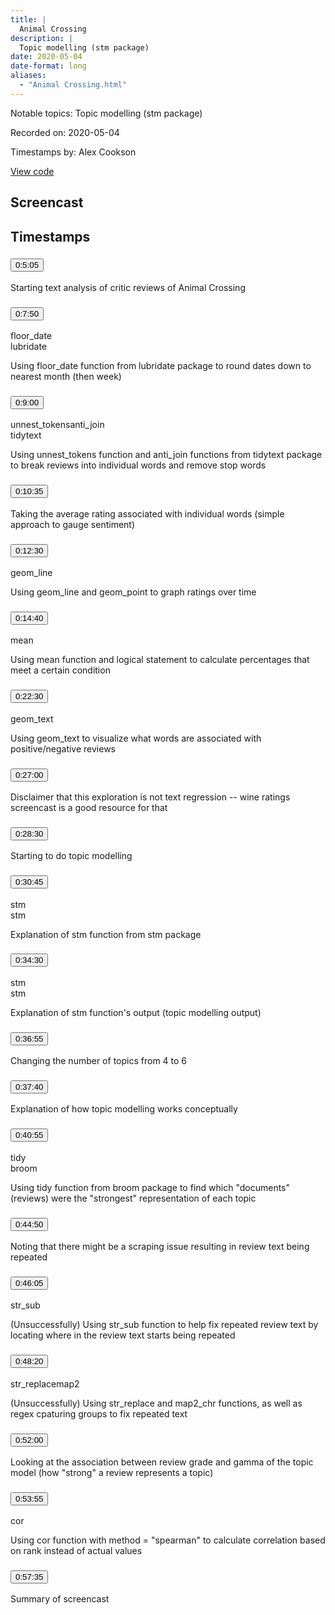 ```yaml
---
title: |
  Animal Crossing
description: |
  Topic modelling (stm package)
date: 2020-05-04
date-format: long
aliases:
  - "Animal Crossing.html"
---
```


Notable topics: Topic modelling (stm package)

Recorded on: 2020-05-04

Timestamps by: Alex Cookson

[View code](https://github.com/dgrtwo/data-screencasts/blob/master/animal-crossing.Rmd)

## Screencast

<div id="yt-player" data-video-id="Xt7ACiedRRI"></div>

## Timestamps

```{=html}
<div id="topics">
  <div class="topic">
    <h3 id="ts-305">
      <button class="btn btn-link btn-timestamp" onClick="playerSkipToTimestamp(305, this)">0:5:05</button>
    </h3>
    <div class="topic_badges"><div></div><div></div></div>
    <div class="topic_description">
      <p>Starting text analysis of critic reviews of Animal Crossing</p>

    </div>
  </div>
  <div class="topic">
    <h3 id="ts-470">
      <button class="btn btn-link btn-timestamp" onClick="playerSkipToTimestamp(470, this)">0:7:50</button>
    </h3>
    <div class="topic_badges"><div><span class="badge-functions badge bg-info">floor_date</span></div><div><span class="badge-packages badge bg-primary">lubridate</span></div></div>
    <div class="topic_description">
      <p>Using floor_date function from lubridate package to round dates down to nearest month (then week)</p>

    </div>
  </div>
  <div class="topic">
    <h3 id="ts-540">
      <button class="btn btn-link btn-timestamp" onClick="playerSkipToTimestamp(540, this)">0:9:00</button>
    </h3>
    <div class="topic_badges"><div><span class="badge-functions badge bg-info">unnest_tokens</span><span class="badge-functions badge bg-info">anti_join</span></div><div><span class="badge-packages badge bg-primary">tidytext</span></div></div>
    <div class="topic_description">
      <p>Using unnest_tokens function and anti_join functions from tidytext package to break reviews into individual words and remove stop words</p>

    </div>
  </div>
  <div class="topic">
    <h3 id="ts-635">
      <button class="btn btn-link btn-timestamp" onClick="playerSkipToTimestamp(635, this)">0:10:35</button>
    </h3>
    <div class="topic_badges"><div></div><div></div></div>
    <div class="topic_description">
      <p>Taking the average rating associated with individual words (simple approach to gauge sentiment)</p>

    </div>
  </div>
  <div class="topic">
    <h3 id="ts-750">
      <button class="btn btn-link btn-timestamp" onClick="playerSkipToTimestamp(750, this)">0:12:30</button>
    </h3>
    <div class="topic_badges"><div><span class="badge-functions badge bg-info">geom_line</span></div><div></div></div>
    <div class="topic_description">
      <p>Using geom_line and geom_point to graph ratings over time</p>

    </div>
  </div>
  <div class="topic">
    <h3 id="ts-880">
      <button class="btn btn-link btn-timestamp" onClick="playerSkipToTimestamp(880, this)">0:14:40</button>
    </h3>
    <div class="topic_badges"><div><span class="badge-functions badge bg-info">mean</span></div><div></div></div>
    <div class="topic_description">
      <p>Using mean function and logical statement to calculate percentages that meet a certain condition</p>

    </div>
  </div>
  <div class="topic">
    <h3 id="ts-1350">
      <button class="btn btn-link btn-timestamp" onClick="playerSkipToTimestamp(1350, this)">0:22:30</button>
    </h3>
    <div class="topic_badges"><div><span class="badge-functions badge bg-info">geom_text</span></div><div></div></div>
    <div class="topic_description">
      <p>Using geom_text to visualize what words are associated with positive/negative reviews</p>

    </div>
  </div>
  <div class="topic">
    <h3 id="ts-1620">
      <button class="btn btn-link btn-timestamp" onClick="playerSkipToTimestamp(1620, this)">0:27:00</button>
    </h3>
    <div class="topic_badges"><div></div><div></div></div>
    <div class="topic_description">
      <p>Disclaimer that this exploration is not text regression -- wine ratings screencast is a good resource for that</p>

    </div>
  </div>
  <div class="topic">
    <h3 id="ts-1710">
      <button class="btn btn-link btn-timestamp" onClick="playerSkipToTimestamp(1710, this)">0:28:30</button>
    </h3>
    <div class="topic_badges"><div></div><div></div></div>
    <div class="topic_description">
      <p>Starting to do topic modelling</p>

    </div>
  </div>
  <div class="topic">
    <h3 id="ts-1845">
      <button class="btn btn-link btn-timestamp" onClick="playerSkipToTimestamp(1845, this)">0:30:45</button>
    </h3>
    <div class="topic_badges"><div><span class="badge-functions badge bg-info">stm</span></div><div><span class="badge-packages badge bg-primary">stm</span></div></div>
    <div class="topic_description">
      <p>Explanation of stm function from stm package</p>

    </div>
  </div>
  <div class="topic">
    <h3 id="ts-2070">
      <button class="btn btn-link btn-timestamp" onClick="playerSkipToTimestamp(2070, this)">0:34:30</button>
    </h3>
    <div class="topic_badges"><div><span class="badge-functions badge bg-info">stm</span></div><div><span class="badge-packages badge bg-primary">stm</span></div></div>
    <div class="topic_description">
      <p>Explanation of stm function's output (topic modelling output)</p>

    </div>
  </div>
  <div class="topic">
    <h3 id="ts-2215">
      <button class="btn btn-link btn-timestamp" onClick="playerSkipToTimestamp(2215, this)">0:36:55</button>
    </h3>
    <div class="topic_badges"><div></div><div></div></div>
    <div class="topic_description">
      <p>Changing the number of topics from 4 to 6</p>

    </div>
  </div>
  <div class="topic">
    <h3 id="ts-2260">
      <button class="btn btn-link btn-timestamp" onClick="playerSkipToTimestamp(2260, this)">0:37:40</button>
    </h3>
    <div class="topic_badges"><div></div><div></div></div>
    <div class="topic_description">
      <p>Explanation of how topic modelling works conceptually</p>

    </div>
  </div>
  <div class="topic">
    <h3 id="ts-2455">
      <button class="btn btn-link btn-timestamp" onClick="playerSkipToTimestamp(2455, this)">0:40:55</button>
    </h3>
    <div class="topic_badges"><div><span class="badge-functions badge bg-info">tidy</span></div><div><span class="badge-packages badge bg-primary">broom</span></div></div>
    <div class="topic_description">
      <p>Using tidy function from broom package to find which &quot;documents&quot; (reviews) were the &quot;strongest&quot; representation of each topic</p>

    </div>
  </div>
  <div class="topic">
    <h3 id="ts-2690">
      <button class="btn btn-link btn-timestamp" onClick="playerSkipToTimestamp(2690, this)">0:44:50</button>
    </h3>
    <div class="topic_badges"><div></div><div></div></div>
    <div class="topic_description">
      <p>Noting that there might be a scraping issue resulting in review text being repeated</p>

    </div>
  </div>
  <div class="topic">
    <h3 id="ts-2765">
      <button class="btn btn-link btn-timestamp" onClick="playerSkipToTimestamp(2765, this)">0:46:05</button>
    </h3>
    <div class="topic_badges"><div><span class="badge-functions badge bg-info">str_sub</span></div><div></div></div>
    <div class="topic_description">
      <p>(Unsuccessfully) Using str_sub function to help fix repeated review text by locating where in the review text starts being repeated</p>

    </div>
  </div>
  <div class="topic">
    <h3 id="ts-2900">
      <button class="btn btn-link btn-timestamp" onClick="playerSkipToTimestamp(2900, this)">0:48:20</button>
    </h3>
    <div class="topic_badges"><div><span class="badge-functions badge bg-info">str_replace</span><span class="badge-functions badge bg-info">map2</span></div><div></div></div>
    <div class="topic_description">
      <p>(Unsuccessfully) Using str_replace and map2_chr functions, as well as regex cpaturing groups to fix repeated text</p>

    </div>
  </div>
  <div class="topic">
    <h3 id="ts-3120">
      <button class="btn btn-link btn-timestamp" onClick="playerSkipToTimestamp(3120, this)">0:52:00</button>
    </h3>
    <div class="topic_badges"><div></div><div></div></div>
    <div class="topic_description">
      <p>Looking at the association between review grade and gamma of the topic model (how &quot;strong&quot; a review represents a topic)</p>

    </div>
  </div>
  <div class="topic">
    <h3 id="ts-3235">
      <button class="btn btn-link btn-timestamp" onClick="playerSkipToTimestamp(3235, this)">0:53:55</button>
    </h3>
    <div class="topic_badges"><div><span class="badge-functions badge bg-info">cor</span></div><div></div></div>
    <div class="topic_description">
      <p>Using cor function with method = &quot;spearman&quot; to calculate correlation based on rank instead of actual values</p>

    </div>
  </div>
  <div class="topic">
    <h3 id="ts-3455">
      <button class="btn btn-link btn-timestamp" onClick="playerSkipToTimestamp(3455, this)">0:57:35</button>
    </h3>
    <div class="topic_badges"><div></div><div></div></div>
    <div class="topic_description">
      <p>Summary of screencast</p>

    </div>
  </div>
</div>
```
     
<script>
// 2. This code loads the IFrame Player API code asynchronously.
var tag = document.createElement("script");

tag.src = "https://www.youtube.com/iframe_api";
var firstScriptTag = document.getElementsByTagName("script")[0];
firstScriptTag.parentNode.insertBefore(tag, firstScriptTag);

// 3. This function creates an <iframe> (and YouTube player)
//    after the API code downloads.
var videoId = document.getElementById("yt-player").dataset.videoId;
var player;
function onYouTubeIframeAPIReady() {
  player = new YT.Player("yt-player", {
    height: "486",
    width: "864",
    videoId: videoId,
    playerVars: {
      "playsinline": 1
    },
    events: {
      onStateChange: function(event) {
        if (event.data == YT.PlayerState.PLAYING) {
          followTimestamps()
        }
      }
    }
  });
}

function playerSkipToTimestamp(seconds, tsElement) {
  player.seekTo(seconds, true)
  tsElement.scrollIntoView()
  document.getElementById("screencast").scrollIntoView()
}

const timestamps = Array.from(document.querySelectorAll('.topic h3[id^="ts-"]'))
  .map(el => el.id.replace('ts-', ''))

function followTimestamps() {
  if (player.getPlayerState() !== 1) {
    return
  }
  const currentTime = `${Math.floor(player.getCurrentTime())}`
  if (timestamps.includes(currentTime)) {
    const el = document.getElementById(`ts-${currentTime}`)
    if (el) {
      el.scrollIntoView()
      document.getElementById("screencast").scrollIntoView()
    }
  }
  setTimeout(followTimestamps, 1000)
}
</script>
